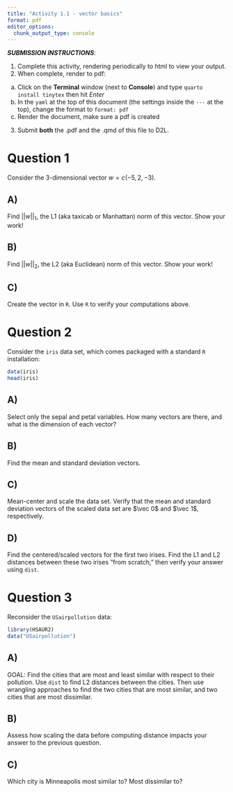 ```yaml
---
title: "Activity 1.1 - vector basics"
format: pdf
editor_options: 
  chunk_output_type: console
---
```


***SUBMISSION INSTRUCTIONS***: 

1. Complete this activity, rendering periodically to html to view your output.  
2. When complete, render to pdf:
  a. Click on the **Terminal** window (next to **Console**) and type `quarto install tinytex` then hit *Enter*
  b. In the `yaml` at the top of this document (the settings inside the `---` at the top), change the format to `format: pdf`
  c. Render the document, make sure a pdf is created
3. Submit **both** the .pdf and the .qmd of this file to D2L.

# Question 1

Consider the 3-dimensional vector $w = c(-5, 2, -3)$.

## A)

Find $||w||_1$, the L1 (aka taxicab or Manhattan) norm of this vector. Show your work!

## B)

Find $||w||_2$, the L2 (aka Euclidean) norm of this vector. Show your work!

## C)

Create the vector in `R`. Use `R` to verify your computations above.

# Question 2

Consider the `iris` data set, which comes packaged with a standard `R` installation:

```r
data(iris)
head(iris)
```

## A)

Select only the sepal and petal variables. How many vectors are there, and what is the dimension of each vector?

## B)

Find the mean and standard deviation vectors.

## C)

Mean-center and scale the data set. Verify that the mean and standard deviation vectors of the scaled data set are $\vec 0$ and $\vec 1$, respectively.

## D)

Find the centered/scaled vectors for the first two irises. Find the L1 and L2 distances between these two irises "from scratch," then verify your answer using `dist`.

# Question 3

Reconsider the `USairpollution` data:

```r
library(HSAUR2)
data("USairpollution")
```

## A)

GOAL: Find the cities that are most and least similar with respect to their pollution. Use `dist` to find L2 distances between the cities. Then use wrangling approaches to find the two cities that are most similar, and two cities that are most dissimilar.

## B)

Assess how scaling the data before computing distance impacts your answer to the previous question.

## C)

Which city is Minneapolis most similar to? Most dissimilar to?
